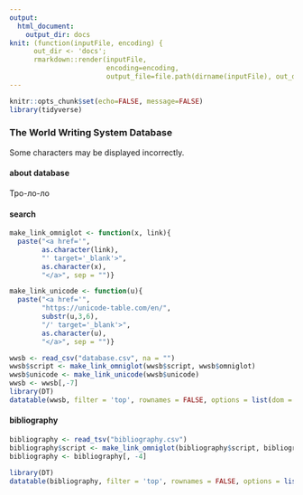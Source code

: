 ```yaml
---
output: 
  html_document:
    output_dir: docs
knit: (function(inputFile, encoding) { 
      out_dir <- 'docs';
      rmarkdown::render(inputFile,
                        encoding=encoding, 
                        output_file=file.path(dirname(inputFile), out_dir, 'index.html')) })
---
```


```r
knitr::opts_chunk$set(echo=FALSE, message=FALSE)
library(tidyverse)
```

###  The World Writing System Database {.tabset .tabset-fade .tabset-pills}
Some characters may be displayed incorrectly.

#### about database
Тро-ло-ло

#### search
```r
make_link_omniglot <- function(x, link){
  paste("<a href='",
        as.character(link),
        "' target='_blank'>",
        as.character(x),
        "</a>", sep = "")}

make_link_unicode <- function(u){
  paste("<a href='",
        "https://unicode-table.com/en/",
        substr(u,3,6),
        "/' target='_blank'>",
        as.character(u),
        "</a>", sep = "")}

wwsb <- read_csv("database.csv", na = "")
wwsb$script <- make_link_omniglot(wwsb$script, wwsb$omniglot)
wwsb$unicode <- make_link_unicode(wwsb$unicode)
wwsb <- wwsb[,-7]
library(DT)
datatable(wwsb, filter = 'top', rownames = FALSE, options = list(dom = 'tip'), escape = FALSE)
```

#### bibliography
```r
bibliography <- read_tsv("bibliography.csv")
bibliography$script <- make_link_omniglot(bibliography$script, bibliography$omniglot)
bibliography <- bibliography[, -4]

library(DT)
datatable(bibliography, filter = 'top', rownames = FALSE, options = list(autoWidth = FALSE), escape = FALSE)
```

